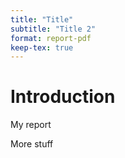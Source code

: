 ```yaml
---
title: "Title"
subtitle: "Title 2"
format: report-pdf
keep-tex: true
---
```


# Introduction

My report


More stuff

